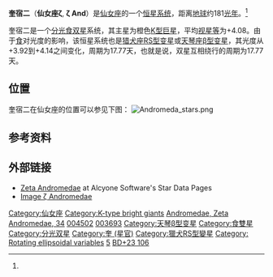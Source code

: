 {{Starbox begin
| name = 奎宿二}}
{{Starbox observe
| epoch = [[J2000.0|J2000.0]]
| equinox = [[J2000.0|J2000.0]] ([[International_Celestial_Reference_System|ICRS]]) 
| constell = [[仙女座|仙女座]]
| 星官 = [[:Category:奎_(星官)|奎]] ([[奎宿|奎宿]]) 
| ra = {{RA|00|47|20.3254}}<ref name=sb0>{{SIMBAD link|zet+and|V* zet And -- Eclipsing binary of beta Lyr type}}, database entry, [[SIMBAD|SIMBAD]].  Accessed on line August 29, 2008.</ref>
| dec = {{DEC|+24|16|01.841}}<ref name=sb0 />
| appmag_v=3.92 to 4.14<ref name=gcvs1>zet And, database entry, [http://www.sai.msu.su/groups/cluster/gcvs/gcvs/iii/iii.dat The combined table of GCVS Vols I-III and NL 67-78 with improved coordinates, General Catalogue of Variable Stars], Sternberg Astronomical Institute, Moscow, Russia.  Accessed on line August 29, 2008.</ref>
}}
{{Starbox character
| class = K1IIe<ref name=sb0 />
| u-b = +0.90<ref name=bsc2>[http://webviz.u-strasbg.fr/viz-bin/VizieR-5?-out.add=.&-source=V/50/catalog&recno=215 HR 215], database entry, The Bright Star Catalogue,  5th Revised Ed. (Preliminary Version), D. Hoffleit and W. H. Warren, Jr., [[Centre_de_Données_astronomiques_de_Strasbourg|CDS]] ID [http://vizier.u-strasbg.fr/viz-bin/Cat?V/50 V/50].  Accessed on line August 29, 2008.</ref>
| b-v = +1.12<ref name=bsc2 />
| r-i = +0.59<ref name=bsc2 />
| variable = [[Rotating_ellipsoidal_variable|ELL]]/[[RS_Canum_Venaticorum_variable|RS]]<ref name=gcvs1 />
}}
{{Starbox astrometry
| radial_v = −23.7 ± 0.9<ref name=sb0 />
| prop_mo_ra = −101.23<ref name=sb0 />
| prop_mo_dec = −81.89<ref name=sb0 />
| parallax = 17.98
| p_error = 0.83
| parallax_footnote = <ref name=sb0 />
| absmag_v=  0.3<ref>From apparent magnitude and parallax.</ref>
}}
{{Starbox detail
| rotational_velocity = 40<ref name=bsc2 />
| radius = 8.30<ref name=cadars3>[http://webviz.u-strasbg.fr/viz-bin/VizieR-5?-out.add=.&-source=II/224/cadars.dat&recno=281 HD 4502], database entry, Catalog of Apparent Diameters and Absolute Radii of Stars (CADARS), 3rd edition, L. E. Pasinetti-Fracassini, L. Pastori, S. Covino, and A. Pozzi, [[Centre_de_Données_astronomiques_de_Strasbourg|CDS]] ID [http://vizier.u-strasbg.fr/viz-bin/Cat?II/224 II/224].  Accessed on line August 29, 2008.</ref>
}}
{{Starbox catalog
| names=ζ And, Zeta Andromedae, Zeta And, [[Flamsteed_designation|34 Andromedae]], 34 And, [[Durchmusterung|BD]]+23°106, [[Catalog_of_Components_of_Double_and_Multiple_Stars|CCDM]] J00473+2416A, [[Fifth_Fundamental_Catalogue|FK5]] 27, [[Boss_General_Catalogue|GC]] 940, [[HD星表|HD]] 4502, [[依巴谷星表|HIP]] 3693, [[亮星星表|HR]] 215, [[Index_Catalogue_of_Visual_Double_Stars|IDS]] 00421+2344 A, [[PPM_Star_Catalogue|PPM]] 90149, [[SAO星表|SAO]] 74267, [[华盛顿双星表|WDS]] 00473+2416A.<ref name=sb0 /><ref name="wds">Entry 00473+2416,
[http://ad.usno.navy.mil/wds/wdsnewframe1.html The Washington Double Star Catalog] {{webarchive|url=https://web.archive.org/web/20080412091309/http://ad.usno.navy.mil/wds/wdsnewframe1.html |date=2008-04-12 }},
[[United_States_Naval_Observatory|United States Naval Observatory]].  Accessed on line August 29, 2008.</ref>}}
{{Starbox reference
| Simbad=zet+and}}
{{Starbox end}}
{{Sky|00|47|20.3254|+|24|16|01.841|100000000}}

'''奎宿二'''（'''仙女座ζ''', '''ζ And'''）是[[仙女座|仙女座]]的一个[[恒星系统|恒星系统]]，距离[[地球|地球]]约181[[光年|光年]]。<ref name=sb0 />

奎宿二是一个[[分光双星|分光]][[食双星|食双星]]系统，其主星为橙色[[恒星分类|K型]][[巨星|巨星]]，平均[[视星等|视星等]]为+4.08。由于[[食_(天文现象)|食]]对光度的影响，该恒星系统也是[[猎犬座RS型变星|猎犬座RS型变星]]或[[天琴座β型变星|天琴座β型变星]]，其光度从+3.92到+4.14之间变化，周期为17.77天，也就是说，双星互相绕行的周期为17.77天。

==位置==
奎宿二在仙女座的位置可以参见下图：
[[File:Andromeda_stars.png|thumb]]

<!--
==成员==
A number of [[double_star|visual companions]] to the eclipsing binary have been observed.  B has common [[proper_motion|proper motion]] with A, but C and D are probably optical.<ref name=bsc2 />

{{Componentbox begin
|designation=[[Washington_Double_Star_Catalog|WDS]] 00473+2416
|footnote=<ref name="wds">Entry 00473+2416,
[http://ad.usno.navy.mil/wds/wdsnewframe1.html The Washington Double Star Catalog],
[[United_States_Naval_Observatory|United States Naval Observatory]].  Accessed on line August 29, 2008.</ref>
|expanded = yes
}}
{{Componentbox component
|letter = B
|primary = A
|appmag_v = 15.3
|epoch = 1959
|posang= 0
|angdist= 32.6
|ra = {{RA|00|47|20.2}}
|dec = {{DEC|+24|16|33}}
|radec_footnote = <ref>{{SIMBAD link|IDS+00421%2B2344+B|BD+23 106B  -- Star in double system}}, database entry, [[SIMBAD|SIMBAD]].  Accessed on line August 29, 2008.</ref>
|simbad = IDS+00421%2B2344+B
|expanded = yes
}}
{{Componentbox component
|letter = C
|primary = A
|appmag_v = 13.6
|epoch = 1997
|posang= 231
|angdist= 97.0
|ra = {{RA|00|47|15.2}}
|dec = {{DEC|+24|15|03}}
|radec_footnote = <ref>{{SIMBAD link|IDS+00421%2B2344+C|BD+23 106C  -- Star in double system}}, database entry, [[SIMBAD|SIMBAD]].  Accessed on line August 29, 2008.</ref>
|simbad = IDS+00421%2B2344+C
|expanded = yes
}}
{{Componentbox component
|letter = D
|primary = A
|appmag_v = 10.80
|epoch = 2006
|posang= 260
|angdist= 155.5
|ra = {{RA|00|47|08.9990}}
|dec = {{DEC|+24|15|33.584}}
|radec_footnote = <ref>{{SIMBAD link|IDS+00421%2B2344+D|BD+23 106D  -- Star in double system}}, database entry, [[SIMBAD|SIMBAD]].  Accessed on line August 29, 2008.</ref>
|simbad = IDS+00421%2B2344+D
|expanded = yes
}}
{{Componentbox end}}
{{-}}
-->
==参考资料==
{{reflist}}

==外部链接==
* [http://www.alcyone-software.com/cgi-bin/search.pl?object=HR0215 Zeta Andromedae] {{Wayback|url=http://www.alcyone-software.com/cgi-bin/search.pl?object=HR0215 |date=20110707104307 }} at Alcyone Software's Star Data Pages
* [http://aladin.u-strasbg.fr/AladinPreview?-c=V*+zet+And&ident=V*+zet+And&submit=Aladin+previewer Image ζ Andromedae]



{{Stars of Andromeda}}
{{星官|奎宿|16|23}}
[[Category:仙女座|Category:仙女座]]
[[Category:K-type_bright_giants|Category:K-type bright giants]]
[[Category:拜耳天體|Andromedae, Zeta]]
[[Category:佛氏天體|Andromedae, 34]]
[[Category:HD和HDE天體|004502]]
[[Category:HIP天體|003693]]
[[Category:天琴β型变星|Category:天琴β型变星]]
[[Category:食雙星|Category:食雙星]]
[[Category:分光双星|Category:分光双星]]
[[Category:奎_(星官)|Category:奎 (星官)]]
[[Category:獵犬RS型變星|Category:獵犬RS型變星]]
[[Category:_Rotating_ellipsoidal_variables|Category: Rotating ellipsoidal variables]]

[[Category:聚星|5]]
<!-- C, D optical -->
[[Category:BD、CD和CP天体|BD+23    106]]